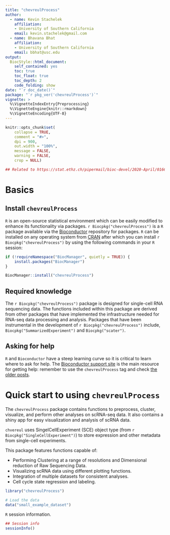 ```yaml
---
title: "chevreulProcess"
author: 
  - name: Kevin Stachelek
    affiliation:
    - University of Southern California   
    email: kevin.stachelek@gmail.com
  - name: Bhavana Bhat
    affiliation:
    - University of Southern California   
    email: bbhat@usc.edu
output: 
  BiocStyle::html_document:
    self_contained: yes
    toc: true
    toc_float: true
    toc_depth: 2
    code_folding: show
date: "`r doc_date()`"
package: "`r pkg_ver('chevreulProcess')`"
vignette: >
  %\VignetteIndexEntry{Preprocessing}
  %\VignetteEngine{knitr::rmarkdown}
  %\VignetteEncoding{UTF-8}  
---
```


```r
knitr::opts_chunk$set(
    collapse = TRUE,
    comment = "#>",
    dpi = 900,
    out.width = "100%",
    message = FALSE,
    warning = FALSE,
    crop = NULL)

## Related to https://stat.ethz.ch/pipermail/bioc-devel/2020-April/016656.html
```


# Basics

## Install `chevreulProcess`

`R` is an open-source statistical environment which can be easily modified 
to enhance its functionality via packages. `r Biocpkg("chevreulProcess")` 
is a `R` package available via the [Bioconductor](http://bioconductor.org) 
repository 
for packages. `R` can be installed on any operating system from 
[CRAN](https://cran.r-project.org/) after which you can install 
`r Biocpkg("chevreulProcess")` by using the following commands in your `R` 
session:

```r
if (!requireNamespace("BiocManager", quietly = TRUE)) {
    install.packages("BiocManager")
}

BiocManager::install("chevreulProcess")

```

## Required knowledge

The `r Biocpkg("chevreulProcess")` package is designed for single-cell RNA 
sequencing data. The functions included within this package are derived from 
other packages that have implemented the infrastructure needed for RNA-seq data 
processing and analysis. Packages that have been instrumental in the 
development of `r Biocpkg("chevreulProcess")` include, 
`Biocpkg("SummarizedExperiment")` and `Biocpkg("scater")`.

## Asking for help

`R` and `Bioconductor` have a steep learning curve so it is critical to 
learn where to ask for help. The 
[Bioconductor support site](https://support.bioconductor.org/) is the main 
resource for getting help: remember to use the `chevreulProcess` tag and check 
[the older posts](https://support.bioconductor.org/tag/chevreulProcess/). 

# Quick start to using `chevreulProcess`

The `chevreulProcess` package contains functions to preprocess, cluster, 
visualize, and perform other analyses on scRNA-seq data. It also contains a 
shiny app for easy 
visualization and analysis of scRNA data.

`chvereul` uses SingelCellExperiment (SCE) object type 
(from `r Biocpkg("SingleCellExperiment")`) 
to store expression and other metadata from single-cell experiments. 

This package features functions capable of:

* Performing Clustering at a range of resolutions and Dimensional 
reduction of Raw Sequencing Data.
* Visualizing scRNA data using different plotting functions.
* Integration of multiple datasets for consistent analyses. 
* Cell cycle state regression and labeling.

```r

library("chevreulProcess")

# Load the data
data("small_example_dataset")
```

`R` session information.

```r
## Session info
sessionInfo()
```

